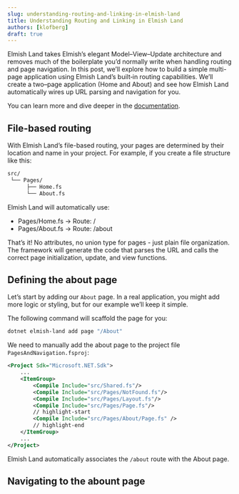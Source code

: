 ```yaml
---
slug: understanding-routing-and-linking-in-elmish-land
title: Understanding Routing and Linking in Elmish Land
authors: [klofberg]
draft: true
---
```


Elmish Land takes Elmish’s elegant Model–View–Update architecture and removes much of the boilerplate you’d normally
write when handling routing and page navigation. In this post, we’ll explore how to build a simple multi-page application
using Elmish Land’s built‐in routing capabilities. We’ll create a two–page application (Home and About) and see
how Elmish Land automatically wires up URL parsing and navigation for you.

You can learn more and dive deeper in the [documentation](/docs/core-concepts/pages).

<!-- truncate -->

## File-based routing

With Elmish Land’s file-based routing, your pages are determined by their location and name in your project.
For example, if you create a file structure like this:

```bash
src/
 └── Pages/
      ├── Home.fs
      └── About.fs
```

Elmish Land will automatically use:
*	Pages/Home.fs -> Route: /
*	Pages/About.fs -> Route: /about

That’s it! No attributes, no union type for pages - just plain file organization. The framework will generate the code
that parses the URL and calls the correct page initialization, update, and view functions.

## Defining the about page

Let’s start by adding our `About` page. In a real application, you might add more logic or styling, but for our example we’ll keep it simple.

The following command will scaffold the page for you:

```bash
dotnet elmish-land add page "/About"
```

We need to manually add the about page to the project file `PagesAndNavigation.fsproj`:
```xml
<Project Sdk="Microsoft.NET.Sdk">
    ...
    <ItemGroup>
        <Compile Include="src/Shared.fs"/>
        <Compile Include="src/Pages/NotFound.fs"/>
        <Compile Include="src/Pages/Layout.fs"/>
        <Compile Include="src/Pages/Page.fs"/>
        // highlight-start
        <Compile Include="src/Pages/About/Page.fs" />
        // highlight-end
    </ItemGroup>
    ...
</Project>
```

Elmish Land automatically associates the `/about` route with the About page.

## Navigating to the abount page
